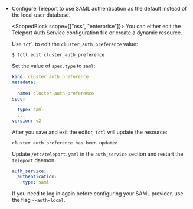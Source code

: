 
- Configure Teleport to use SAML authentication as the default instead of the local
user database.

  <ScopedBlock scope={["oss", "enterprise"]}>
  You can either edit the Teleport Auth Service configuration file or create a dynamic
  resource.
  </ScopedBlock>

  <Tabs>
  <TabItem scope={["cloud", "oss", "enterprise"]} label="Dynamic Resources (All Editions)">

  Use `tctl` to edit the `cluster_auth_preference` value:

  ```code
  $ tctl edit cluster_auth_preference
  ```

  Set the value of `spec.type` to `saml`:

  ```yaml
  kind: cluster_auth_preference
  metadata:
    ...
    name: cluster-auth-preference
  spec:
    ...
    type: saml
    ...
  version: v2
  ```

  After you save and exit the editor, `tctl` will update the resource:

  ```text
  cluster auth preference has been updated
  ```

  </TabItem>
  <TabItem label="Static Config (Self-Hosted)" scope={["oss", "enterprise"]}>

  Update `/etc/teleport.yaml` in the `auth_service` section and restart the `teleport` daemon.

  ```yaml
  auth_service:
    authentication:
      type: saml
  ```

  </TabItem>
  </Tabs>

  <Admonition type="tip">

  If you need to log in again before configuring your SAML provider, use the flag <nobr>`--auth=local`</nobr>.

  </Admonition>
